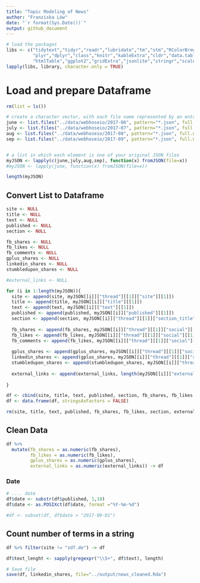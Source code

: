 ```yaml
---
title: "Topic Modeling of News"
author: "Franziska Löw"
date: "`r format(Sys.Date())`"
output: github_document
---
```


```r
# load the packages
libs <- c("tidytext","tidyr","readr","lubridate","tm","stm","RColorBrewer",
          "plyr","dplyr","class","knitr","kableExtra","cldr","data.table",
          "htmlTable","ggplot2","gridExtra","jsonlite","stringr","scales","rjson")
lapply(libs, library, character.only = TRUE)

```

# Load and prepare Dataframe

```r
rm(list = ls())

# create a character vector, with each file name represented by an entry
june <- list.files("../data/webhoseio/2017-06", pattern="*.json", full.names=TRUE) 
july <- list.files("../data/webhoseio/2017-07", pattern="*.json", full.names=TRUE) 
aug <- list.files("../data/webhoseio/2017-08", pattern="*.json", full.names=TRUE) 
sep <- list.files("../data/webhoseio/2017-09", pattern="*.json", full.names=TRUE) 


# a list in which each element is one of your original JSON files
myJSON <- lapply(c(june,july,aug,sep), function(x) fromJSON(file=x)) 
#myJSON <- lapply(june, function(x) fromJSON(file=x)) 

length(myJSON)
```

## Convert List to Dataframe

```r
site <- NULL
title <- NULL
text <- NULL
published <- NULL
section <- NULL

fb_shares <- NULL
fb_likes <- NULL
fb_comments <- NULL
gplus_shares <- NULL
linkedin_shares <- NULL
stumbledupon_shares <- NULL

#external_links <- NULL

for (i in 1:length(myJSON)){
  site <- append(site, myJSON[[i]]["thread"][[1]]["site"][[1]])
  title <- append(title, myJSON[[i]]["title"][[1]])
  text <- append(text, myJSON[[i]]["text"][[1]])
  published <- append(published, myJSON[[i]]["published"][[1]])
  section <- append(section, myJSON[[i]]["thread"][[1]]["section_title"][[1]])
  
  fb_shares <- append(fb_shares, myJSON[[i]]["thread"][[1]]["social"][[1]]["facebook"][[1]][["shares"]])
  fb_likes <- append(fb_likes, myJSON[[i]]["thread"][[1]]["social"][[1]]["facebook"][[1]][["likes"]])
  fb_comments <- append(fb_likes, myJSON[[i]]["thread"][[1]]["social"][[1]]["facebook"][[1]][["comments"]])
  
  gplus_shares <- append(gplus_shares, myJSON[[i]]["thread"][[1]]["social"][[1]]["gplus"][[1]][["shares"]])
  linkedin_shares <- append(gplus_shares, myJSON[[i]]["thread"][[1]]["social"][[1]]["linkedin"][[1]][["shares"]])
  stumbledupon_shares <- append(stumbledupon_shares, myJSON[[i]]["thread"][[1]]["social"][[1]]["stumbledupon"][[1]]["shares"][[1]])
  
  external_links <- append(external_links, length(myJSON[[i]]["external_links"][[1]]))
  
}

df <- cbind(site, title, text, published, section, fb_shares, fb_likes, gplus_shares, external_links)
df <- data.frame(df, stringsAsFactors = FALSE)
```

```r
rm(site, title, text, published, fb_shares, fb_likes, section, external_links)
```

## Clean Data
```r
df %>%
  mutate(fb_shares = as.numeric(fb_shares),
         fb_likes = as.numeric(fb_likes),
         gplus_shares = as.numeric(gplus_shares),
         external_links = as.numeric(external_links)) -> df
```

### Date
```r
# .... date
df$date <- substr(df$published, 1,10)
df$date <- as.POSIXct(df$date, format ="%Y-%m-%d")

#df <- subset(df, df$date > "2017-09-01")
```

## Count number of terms in a string
```r
df %>% filter(site != "zdf.de") -> df

df$text_lenght <- sapply(gregexpr("\\S+", df$text), length)
```

```r
# Save file
save(df, linkedin_shares, file="../output/news_cleaned.Rda")
```

